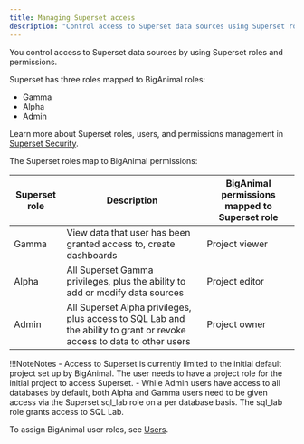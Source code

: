 ```yaml
---
title: Managing Superset access
description: "Control access to Superset data sources using Superset roles and permissions"
---
```


You control access to Superset data sources by using Superset roles and permissions. 

Superset has three roles mapped to BigAnimal roles:

- Gamma
- Alpha
- Admin

Learn more about Superset roles, users, and permissions management in [Superset Security](https://superset.apache.org/docs/security). 

The Superset roles map to BigAnimal permissions:

| Superset role |                                                      Description                                                       | BigAnimal permissions mapped to Superset role |
| ------------- | ---------------------------------------------------------------------------------------------------------------------- | --------------------------------------------- |
| Gamma         | View data that user has been granted access to, create dashboards                                                      | Project viewer                                       |
| Alpha         | All Superset Gamma privileges, plus the ability to add or modify data sources                                          | Project editor                                  |
| Admin         | All Superset Alpha privileges, plus access to SQL Lab and the ability to grant or revoke access to data to other users | Project owner                                 |

!!!NoteNotes
    - Access to Superset is currently limited to the initial default project set up by BigAnimal. The user needs to have a project role for the initial project to access Superset.
    - While Admin users have access to all databases by default, both Alpha and Gamma users need to be given access via the Superset sql_lab role on a per database basis. The sql_lab role grants access to SQL Lab. 

To assign BigAnimal user roles, see [Users](01_portal_access/#users).
